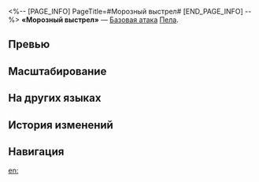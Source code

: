 <%-- [PAGE_INFO]
PageTitle=#Морозный выстрел#
[END_PAGE_INFO] --%>
{{Навык Инфобокс
|Название         = Морозный выстрел
|Изображение      = Навык Морозный выстрел.png
|Персонаж         = Пела
|Тип              = Базовая атака
|Тэг              = Одиночная атака
|УронСтойк        = 10
|ЭнергияГен       = 20
|Энергия          = 
|Длительность     = 
|Описание         = Наносит выбранному противнику ледяной урон, равный {{Цвет|Выделенный|50%—110%}} от силы атаки Пелы.
|Свойство1        = 
|Масштабирование1 = 
}}
'''«Морозный выстрел»''' — [[Базовая атака]] [[Пела]].

==Превью==
{{Превью
|Файл = Морозный выстрел Превью
}}

==Масштабирование==
{{Масштабирование навыка
|50%;60%;70%;80%;90%;100%;110%;120%;130%;140%
}}

==На других языках==
{{На других языках
|en   = Frost Shot
|zhs  = 冰点射击
|zht  = 冰點射擊
|ja   = {{Rubi|氷点狙撃|ひょうてんそげき}}
|ko   = 빙점 사격
|es   = Disparo helado
|fr   = Tir givré
|ru   = Морозный выстрел
|th   = Frost Shot
|vi   = Xạ Kích Đóng Băng
|de   = Frostschuss
|id   = Frost Shot
|pt   = Tiro Gélido
}}

==История изменений==
{{История изменений|3.5}}

==Навигация==
{{Навык Навбокс|Пела}}

[[en:]]